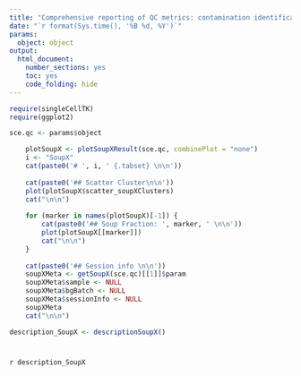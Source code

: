 ```yaml
---
title: "Comprehensive reporting of QC metrics: contamination identification using SoupX"
date: "`r format(Sys.time(), '%B %d, %Y')`"
params: 
  object: object
output:
  html_document:
    number_sections: yes
    toc: yes
    code_folding: hide
---
```


```r
require(singleCellTK)
require(ggplot2)
```

```r
sce.qc <- params$object
```

```r
    plotSoupX <- plotSoupXResult(sce.qc, combinePlot = "none")
    i <- "SoupX"
    cat(paste0('# ', i, ' {.tabset} \n\n'))
    
    cat(paste0('## Scatter Cluster\n\n'))
    plot(plotSoupX$scatter_soupXClusters)
    cat("\n\n")
    
    for (marker in names(plotSoupX)[-1]) {
        cat(paste0('## Soup Fraction: ', marker, ' \n\n'))
        plot(plotSoupX[[marker]])
        cat("\n\n")
    }
    
    cat(paste0('## Session info \n\n'))
    soupXMeta <- getSoupX(sce.qc)[[1]]$param
    soupXMeta$sample <- NULL
    soupXMeta$bgBatch <- NULL
    soupXMeta$sessionInfo <- NULL
    soupXMeta
    cat("\n\n")
```

```r
description_SoupX <- descriptionSoupX()
```

# {.unlisted .unnumbered .toc-ignore}
`r description_SoupX`
